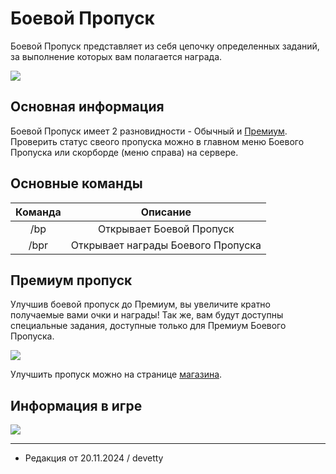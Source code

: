 # Боевой Пропуск

Боевой Пропуск представляет из себя цепочку определенных заданий, за выполнение которых вам полагается награда.

<img src="https://api.etty.su/wiki/survival/battlepass/info/menu.png" />

## Основная информация

Боевой Пропуск имеет 2 разновидности - Обычный и [Премиум](https://etty.su/docs/wiki/battlepass/bpinfo#Премиум%20пропуск). Проверить статус свеого пропуска можно в главном меню Боевого Пропуска или скорборде (меню справа) на сервере.

## Основные команды

| Команда | Описание |
| :---------: | :---------: |
| /bp | Открывает Боевой Пропуск  |
| /bpr | Открывает награды Боевого Пропуска |

## Премиум пропуск

Улучшив боевой пропуск до Премиум, вы увеличите кратно получаемые вами очки и награды! Так же, вам будут доступны специальные задания, доступные только для Премиум Боевого Пропуска.

<img src="https://api.etty.su/wiki/survival/battlepass/info/premium.png" />

Улучшить пропуск можно на странице [магазина](https://etty.su/).

## Информация в игре

<img src="https://api.etty.su/wiki/survival/battlepass/info/info.png" />

--------

- Редакция от 20.11.2024 / devetty

